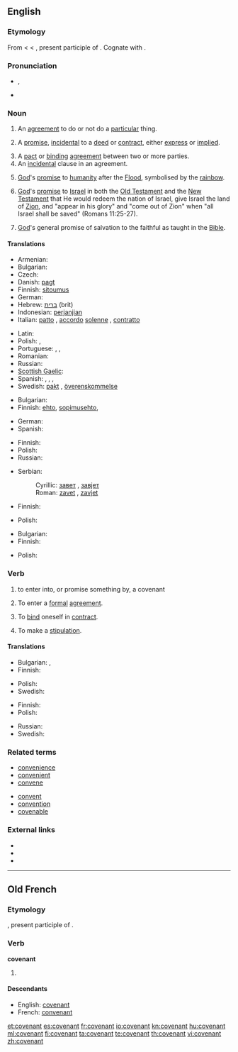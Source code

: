 {{wikipedia}}
==English==

===Etymology===
From {{etyl|enm}} < {{etyl|fro}} {{term|lang=fro|covenant||agreement}} < {{etyl|la}} {{term|lang=la|conveniens||agreeing, [[agreeable]], suitable, convenient}}, present participle of {{term|lang=la|convenio|conveniō|to agree}}. Cognate with {{term|convenient|lang=en}}.

===Pronunciation===
* {{IPA|/ˈkʌv.ən.ənt/}}, {{SAMPA|/"kVv.@n.@nt/}}
* {{audio|en-us-covenant.ogg|Audio (US)}}

===Noun===
{{en-noun}}

# {{legal}} An [[agreement]] to do or not do a [[particular]] thing.
# {{legal}} A [[promise]], [[incidental]] to a [[deed]] or [[contract]], either [[express]] or [[implied]].
# A [[pact]] or [[binding]] [[agreement]] between two or more parties.
# An [[incidental]] clause in an agreement.
# {{biblical}} [[God]]'s [[promise]] to [[humanity]] after the [[Flood]], symbolised by the [[rainbow]].
# {{biblical}} [[God]]'s [[promise]] to [[Israel]] in both the [[Old Testament]] and the [[New Testament]] that He would redeem the nation of Israel, give Israel the land of [[Zion]], and "appear in his glory" and "come out of Zion" when "all Israel shall be saved" (Romans 11:25-27).
# {{biblical}} [[God]]'s general promise of salvation to the faithful as taught in the [[Bible]].

====Translations====
{{trans-top|binding agreement}}
* Armenian: {{t-|hy|ուխտ|tr=uxt}}
* Bulgarian: {{t+|bg|договор|m}}
* Czech: {{t-|cs|dohoda|f}}
* Danish: [[pagt]]
* Finnish: [[sitoumus]]
* German: {{t+|de|Zusage}}
* Hebrew: [[ברית]] (brit) {{f}}
* Indonesian: [[perjanjian]]
* Italian: [[patto]] {{m}}, [[accordo]] [[solenne]] {{m}}, [[contratto]] {{m}}
{{trans-mid}}
* Latin: {{t-|la|pactio|f|alt=pactiō}}
* Polish: {{t-|pl|ugoda|f}}, {{t+|pl|umowa|f}}
* Portuguese: {{t+|pt|pacto|m}}, {{t+|pt|contrato|m}}, {{t+|pt|promessa|f}}
* Romanian: {{t+|ro|legământ}}
* Russian: {{t+|ru|договор|m|tr=dogovór}}
* [[Scottish Gaelic]]: {{t-|gd|cùmhnant|m|xs=Scottish Gaelic}}
* Spanish: {{t-|es|convenio|m}}, {{t+|es|contrato|m}}, {{t+|es|alianza|f}}, {{t-|es|pacto|m}}
* Swedish: [[pakt]] {{c}}, [[överenskommelse]] {{c}}
{{trans-bottom}}

{{trans-top|incidental clause}}
* Bulgarian: {{t|bg|спогодба|f}}
* Finnish: [[ehto]], [[sopimusehto]], {{t|fi|sopimusvakuus}}
{{trans-mid}}
* German: {{t+|de|Zusage}}
* Spanish: {{t-|es|cláusula|f}}
{{trans-bottom}}

{{trans-top|God's promise to mankind after the Flood}}
* Finnish: {{t+|fi|liitto}}
* Polish: {{t|pl|przymierze|n}}
* Russian: {{t+|ru|завет|m}}
{{trans-mid}}
* Serbian:
*: Cyrillic: [[завет]] {{m}}, [[завјет]] {{m}}
*: Roman: [[zavet]] {{m}}, [[zavjet]] {{m}}
{{trans-bottom}}

{{trans-top|God's promise to Israel}}
* Finnish: {{t+|fi|liitto}}
{{trans-mid}}
* Polish: {{t|pl|przymierze|n}}
{{trans-bottom}}

{{trans-top|God's promise of salvation to the faithful}}
* Bulgarian: {{t+|bg|завет|m}}
* Finnish: {{t+|fi|liitto}}
{{trans-mid}}
* Polish: {{t|pl|przymierze|n}}
{{trans-bottom}}

===Verb===
{{en-verb}}

# to enter into, or promise something by, a covenant
# {{legal}} To enter a [[formal]] [[agreement]].
# {{legal}} To [[bind]] oneself in [[contract]].
# {{legal}} To make a [[stipulation]].

====Translations====
{{trans-top|to enter into a covenant}}
* Bulgarian: {{t|bg|споразумявам се}},  {{t|bg|договарям се}}
* Finnish: {{t+|fi|sitoutua}}
{{trans-mid}}
* Polish: {{t|pl|umówić się}}
* Swedish: {{t+|sv|avtala}}
{{trans-bottom}}

{{trans-top|to enter a formal agreement}}
* Finnish: {{t+|fi|sitoutua}}
* Polish: {{t|pl|zawrzeć umowę}}
{{trans-mid}}
* Russian: {{t|ru|заключать соглашение}}
* Swedish: {{t+|sv|avtala}}
{{trans-bottom}}

===Related terms===
{{top2}}
* [[convenience]]
* [[convenient]]
* [[convene]]
{{mid2}}
* [[convent]]
* [[convention]]
* [[covenable]]
{{bottom}}

===External links===
* {{R:Webster 1913}}
* {{R:Century 1911}}
* {{R:OneLook}}

----

==Old French==

===Etymology===
{{etyl|la|fro}} {{term|lang=la|conveniens||agreeing, [[agreeable]], suitable, convenient}}, present participle of {{term|lang=la|convenio|conveniō|to agree}}.

===Verb===
'''covenant'''

# {{present participle of|covenir|lang=fro}}

====Descendants====
* English: [[#English|covenant]]
* French: [[convenant]]

[[et:covenant]]
[[es:covenant]]
[[fr:covenant]]
[[io:covenant]]
[[kn:covenant]]
[[hu:covenant]]
[[ml:covenant]]
[[fi:covenant]]
[[ta:covenant]]
[[te:covenant]]
[[th:covenant]]
[[vi:covenant]]
[[zh:covenant]]